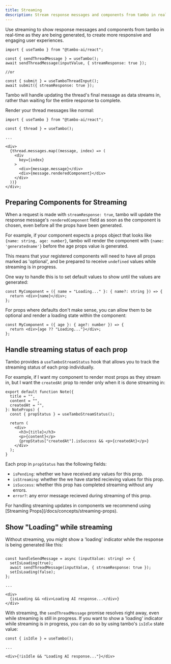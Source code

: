 ```yaml
---
title: Streaming
description: Stream response messages and components from tambo in real-time as they are being generated with a few lines of code.
---
```


Use streaming to show response messages and components from tambo in real-time as they are being generated, to create more responsive and engaging user experiences.

```tsx title="streaming.tsx"
import { useTambo } from "@tambo-ai/react";

const { sendThreadMessage } = useTambo();
await sendThreadMessage(inputValue, { streamResponse: true });

//or

const { submit } = useTamboThreadInput();
await submit({ streamResponse: true });
```

Tambo will handle updating the thread's final message as data streams in, rather than waiting for the entire response to complete.

Render your thread messages like normal:

```tsx title="streaming.tsx"
import { useTambo } from "@tambo-ai/react";

const { thread } = useTambo();

...

<div>
  {thread.messages.map((message, index) => (
    <div
      key={index}
    >
      <div>{message.message}</div>
      <div>{message.renderedComponent}</div>
    </div>
  ))}
</div>;
```

## Preparing Components for Streaming

When a request is made with `streamResponse: true`, tambo will update the response message's `renderedComponent` field as soon as the component is chosen, even before all the props have been generated.

For example, if your component expects a props object that looks like `{name: string, age: number}`, tambo will render the component with `{name: 'generatedname'}` before the age props value is generated.

This means that your registered components will need to have all props marked as 'optional', and be prepared to receive `undefined` values while streaming is in progress.

One way to handle this is to set default values to show until the values are generated:

```tsx title="streaming.tsx"
const MyComponent = ({ name = "Loading..." }: { name?: string }) => {
  return <div>{name}</div>;
};
```

For props where defaults don't make sense, you can allow them to be optional and render a loading state within the component:

```tsx title="streaming.tsx"
const MyComponent = ({ age }: { age?: number }) => {
  return <div>{age ?? "Loading..."}</div>;
};
```

## Handle streaming status of each prop

Tambo provides a `useTamboStreamStatus` hook that allows you to track the streaming status of each prop individually.

For example, if I want my component to render most props as they stream in, but I want the `createdAt` prop to render only when it is done streaming in:

```tsx title="props streaming status"
export default function Note({
  title = "",
  content = "",
  createdAt = "",
}: NoteProps) {
  const { propStatus } = useTamboStreamStatus();

  return (
    <div>
      <h3>{title}</h3>
      <p>{content}</p>
      {propStatus["createdAt"].isSuccess && <p>{createdAt}</p>}
    </div>
  );
}
```

Each prop in `propStatus` has the following fields:

- `isPending`: whether we have received any values for this prop.
- `isStreaming`: whether the we have started recieving values for this prop.
- `isSuccess`: whether this prop has completed streaming without any errors.
- `error?`: any error message recieved during streaming of this prop.

<Callout type="info">
  For handling streaming updates in components we recommend using [Streaming
  Props](/docs/concepts/streaming-props).
</Callout>

## Show "Loading" while streaming

Without streaming, you might show a 'loading' indicator while the response is being generated like this:

```tsx

const handleSendMessage = async (inputValue: string) => {
  setIsLoading(true);
  await sendThreadMessage(inputValue, { streamResponse: true });
  setIsLoading(false);
};

...

<div>
  {isLoading && <div>Loading AI response...</div>}
</div>
```

With streaming, the `sendThreadMessage` promise resolves right away, even while streaming is still in progress. If you want to show a 'loading' indicator while streaming is in progress, you can do so by using tambo's `isIdle` state value:

```tsx
const { isIdle } = useTambo();

...

<div>{!isIdle && "Loading AI response..."}</div>
```
